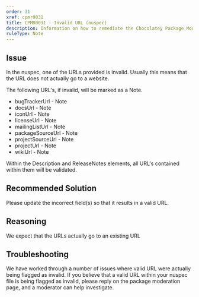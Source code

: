 ```yaml
---
order: 31
xref: cpmr0031
title: CPMR0031 - Invalid URL (nuspec)
description: Information on how to remediate the Chocolatey Package Moderation Rule 0031
ruleType: Note
---
```


<PackageValidatorRuleNote />

## Issue

In the nuspec, one of the URLs provided is invalid. Usually this means that the URL does not actually go to a website.

The following URL's, if invalid, will be marked as a Note.

* bugTrackerUrl - Note
* docsUrl - Note
* iconUrl - Note
* licenseUrl - Note
* mailingListUrl - Note
* packageSourceUrl - Note
* projectSourceUrl - Note
* projectUrl - Note
* wikiUrl - Note

<Callout type="info">
    Within the Description and ReleaseNotes elements, all URL's contained within them will be validated.
</Callout>

## Recommended Solution

Please update the incorrect field(s) so that it results in a valid URL.

## Reasoning

We expect that the URLs actually go to an existing URL

## Troubleshooting

We have worked through a number of issues where valid URL were actually being flagged as invalid.  If you believe that a valid URL within your nuspec file is being flagged as invalid, please reply on the package moderation page, and a moderator can help investigate.
